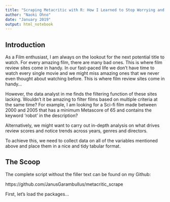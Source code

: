 ```yaml
---
title: "Scraping Metacritic with R: How I Learned to Stop Worrying and Love Loops"
author: "Naoki Ohno"
date: "January 2019"
output: html_notebook
---
```


## Introduction

As a Film enthusiast, I am always on the lookout for the next potential title to watch. For every amazing film, there are many bad ones. This is where film review sites come in handy. In our fast-paced life we don't have time to watch every single movie and we might miss amazing ones that we never even thought about watching before. This is where film review sites come in handy...

However, the data analyst in me finds the filtering function of these sites lacking. Wouldn't it be amazing to filter films based on multiple criteria at the same time? For example, I am looking for a Sci-fi film made between 2000 and 2005 that has a minimum Metascore of 65 and contains the keyword 'robot' in the description? 

Alternatively, we might want to carry out in-depth analysis on what drives review scores and notice trends across years, genres and directors.

To achieve this, we need to collect data on all of the variables mentioned above and place them in a nice and tidy tabular format.

## The Scoop

The complete script without the filler text can be found on my Github:

https://github.com/JanusGarambullus/metacritic_scrape

First, let's load the packages...